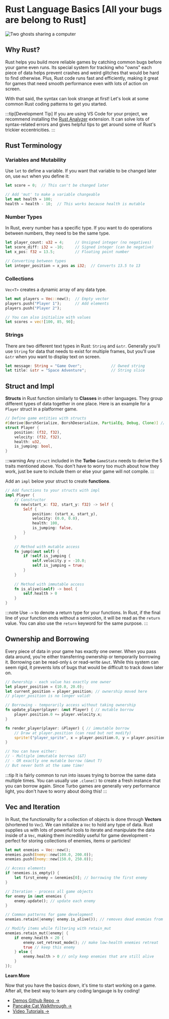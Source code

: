 # Rust Language Basics [All your bugs are belong to Rust]

![Two ghosts sharing a computer](/ghosts_at_computer.png)

## Why Rust?

Rust helps you build more reliable games by catching common bugs before your game even runs. Its special system for tracking who "owns" each piece of data helps prevent crashes and weird glitches that would be hard to find otherwise. Plus, Rust code runs fast and efficiently, making it great for games that need smooth performance even with lots of action on screen.

With that said, the syntax can look strange at first! Let's look at some common Rust coding patterns to get you started.

:::tip[Development Tip]
If you are using VS Code for your project, we recommend installing the [Rust Analyzer](https://rust-analyzer.github.io/) extension. It can solve lots of syntax-related errors and gives helpful tips to get around some of Rust's trickier eccentricities.
:::

## Rust Terminology

### Variables and Mutability
Use `let` to define a variable. If you want that variable to be changed later on, use `mut` when you define it:

```rust
let score = 0;  // This can't be changed later

// Add 'mut' to make a variable changeable
let mut health = 100;
health = health - 10;  // This works because health is mutable
```

### Number Types
In Rust, every number has a specific type. If you want to do operations between numbers, they need to be the same type.
```rust
let player_count: u32 = 4;     // Unsigned integer (no negatives)
let score_diff: i32 = -10;     // Signed integer (can be negative)
let x_pos: f32 = 13.5;         // Floating point number

// Converting between types
let integer_position = x_pos as i32;  // Converts 13.5 to 13
```

### Collections
`Vec<T>` creates a dynamic array of any data type.
```rust
let mut players = Vec::new();  // Empty vector
players.push("Player 1");      // Add elements
players.push("Player 2");

// You can also initialize with values
let scores = vec![100, 85, 90];
```

### Strings
There are two different text types in Rust: `String` and `&str`. Generally you'll use `String` for data that needs to exist for multiple frames, but you'll use `&str` when you want to display text on screen.
```rust
let message: String = "Game Over";             // Owned string
let title: &str = "Space Adventure";           // String slice

```

## Struct and Impl

**Structs** in Rust function similarly to **Classes** in other languages. They group different types of data together in one place. 
Here is an example for a `Player` struct in a platformer game.

```rust
// Define game entities with structs
#[derive(BorshSerialize, BorshDeserialize, PartialEq, Debug, Clone)] //Turbo structs need to derive these 5 traits to serialize properly
struct Player {
    position: (f32, f32),
    velocity: (f32, f32),
    health: u32,
    is_jumping: bool,
}
```
:::warning
Any `struct` included in the **Turbo** `GameState` needs to derive the 5 traits mentioned above. You don't have to worry too much about how they work, just be sure to include them or else your game will not compile.
:::


Add an `impl` below your struct to create **functions**.

```rust
// Add functions to your structs with impl
impl Player {
    // Constructor
    fn new(start_x: f32, start_y: f32) -> Self {
        Self {
            position: (start_x, start_y),
            velocity: (0.0, 0.0),
            health: 100,
            is_jumping: false,
        }
    }
    
    // Method with mutable access
    fn jump(&mut self) {
        if !self.is_jumping {
            self.velocity.y = -10.0;
            self.is_jumping = true;
        }
    }
    
    // Method with immutable access
    fn is_alive(&self) -> bool {
        self.health > 0
    }
}
```
:::note
Use `->` to denote a return type for your functions. In Rust, if the final line of your function ends without a semicolon, it will be read as the `return` value. You can also use the `return` keyword for the same purpose.
:::


## Ownership and Borrowing
Every piece of data in your game has exactly one owner. When you pass data around, you're either transferring ownership or temporarily borrowing it. Borrowing can be read-only `&` or read-write `&mut`. While this system can seem rigid, it prevents lots of bugs that would be difficult to track down later on.


```rust
// Ownership - each value has exactly one owner
let player_position = (10.0, 20.0);
let current_position = player_position; // ownership moved here
// player_position is no longer valid!

// Borrowing - temporarily access without taking ownership
fn update_player(player: &mut Player) { // mutable borrow
    player.position.0 += player.velocity.x;
}

fn render_player(player: &Player) { // immutable borrow
    // Draw at player.position (can read but not modify)
    sprite!("player_sprite", x = player.position.0, y = player.position.1);
}

// You can have either:
// - Multiple immutable borrows (&T)
// - OR exactly one mutable borrow (&mut T)
// But never both at the same time!
```
:::tip
It is fairly common to run into issues trying to borrow the same data multiple times. You can usually use `.clone()` to create a fresh instance that you can borrow again. Since Turbo games are generally very performance light, you don't have to worry about doing this! 
:::


## Vec and Iteration

In Rust, the functionality for a collection of objects is done through **Vectors** (shortened to `Vec`). We can initialize a `Vec` to hold any type of data. Rust supplies us with lots of powerful tools to iterate and manipulate the data inside of a `Vec`, making them incredibly useful for game development - perfect for storing collections of enemies, items or particles!

```rust
let mut enemies = Vec::new();
enemies.push(Enemy::new(100.0, 200.0));
enemies.push(Enemy::new(150.0, 250.0));

// Access elements
if !enemies.is_empty() {
    let first_enemy = &enemies[0]; // borrowing the first enemy
}

// Iteration - process all game objects
for enemy in &mut enemies {
    enemy.update(); // update each enemy
}

// Common patterns for game development
enemies.retain(|enemy| enemy.is_alive()); // removes dead enemies from the enemies vec

// Modify items while filtering with retain_mut
enemies.retain_mut(|enemy| {
    if enemy.health < 20 {
        enemy.set_retreat_mode(); // make low-health enemies retreat
        true // keep this enemy
    } else {
        enemy.health > 0 // only keep enemies that are still alive
    }
});
```
**Learn More**

Now that you have the basics down, it's time to start working on a game. After all, the best way to learn any coding langauge is by coding!

- [Demos Github Repo &rarr;](http://github.com/super-turbo-society/turbo-demos)
- [Pancake Cat Walkthrough &rarr;](/learn/tutorials/pancake-cat)
- [Video Tutorials &rarr;](https://www.youtube.com/@makegamesfast)
